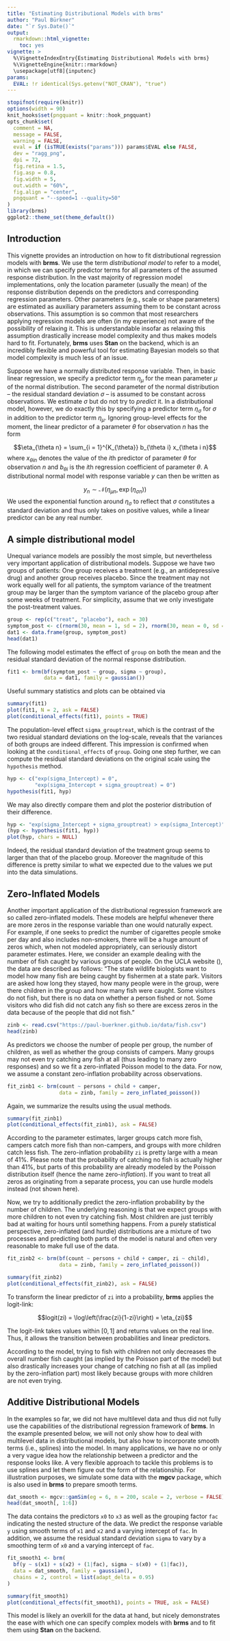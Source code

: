 ```yaml
---
title: "Estimating Distributional Models with brms"
author: "Paul Bürkner"
date: "`r Sys.Date()`"
output:
  rmarkdown::html_vignette:
    toc: yes
vignette: >
  %\VignetteIndexEntry{Estimating Distributional Models with brms}
  %\VignetteEngine{knitr::rmarkdown}
  \usepackage[utf8]{inputenc}
params:
  EVAL: !r identical(Sys.getenv("NOT_CRAN"), "true")
---
```


```r
stopifnot(require(knitr))
options(width = 90)
knit_hooks$set(pngquant = knitr::hook_pngquant)
opts_chunk$set(
  comment = NA,
  message = FALSE,
  warning = FALSE,
  eval = if (isTRUE(exists("params"))) params$EVAL else FALSE,
  dev = "ragg_png",
  dpi = 72,
  fig.retina = 1.5,
  fig.asp = 0.8,
  fig.width = 5,
  out.width = "60%",
  fig.align = "center",
  pngquant = "--speed=1 --quality=50"
)
library(brms)
ggplot2::theme_set(theme_default())
```

## Introduction

This vignette provides an introduction on how to fit distributional regression
models with **brms**. We use the term *distributional model* to refer to a
model, in which we can specify predictor terms for all parameters of the assumed
response distribution. In the vast majority of regression model implementations,
only the location parameter (usually the mean) of the response distribution
depends on the predictors and corresponding regression parameters. Other
parameters (e.g., scale or shape parameters) are estimated as auxiliary
parameters assuming them to be constant across observations. This assumption is
so common that most researchers applying regression models are often (in my
experience) not aware of the possibility of relaxing it. This is understandable
insofar as relaxing this assumption drastically increase model complexity and
thus makes models hard to fit. Fortunately, **brms** uses **Stan** on the
backend, which is an incredibly flexible and powerful tool for estimating
Bayesian models so that model complexity is much less of an issue.

Suppose we have a normally distributed response variable. Then, in basic linear
regression, we specify a predictor term $\eta_{\mu}$ for the mean parameter
$\mu$ of the normal distribution. The second parameter of the normal
distribution -- the residual standard deviation $\sigma$ -- is assumed to be
constant across observations. We estimate $\sigma$ but do not try to *predict*
it. In a distributional model, however, we do exactly this by specifying a
predictor term $\eta_{\sigma}$ for $\sigma$ in addition to the predictor term
$\eta_{\mu}$. Ignoring group-level effects for the moment, the linear predictor
of a parameter $\theta$ for observation $n$ has the form

$$\eta_{\theta n} = \sum_{i = 1}^{K_{\theta}} b_{\theta i} x_{\theta i n}$$
where $x_{\theta i n}$ denotes the value of the $i$th predictor of parameter
$\theta$ for observation $n$ and $b_{\theta i}$ is the $i$th regression
coefficient of parameter $\theta$. A distributional normal model with response
variable $y$ can then be written as

$$y_n \sim \mathcal{N}\left(\eta_{\mu n}, \, \exp(\eta_{\sigma n}) \right)$$
We used the exponential function around $\eta_{\sigma}$ to reflect that $\sigma$
constitutes a standard deviation and thus only takes on positive values, while a
linear predictor can be any real number.

## A simple distributional model

Unequal variance models are possibly the most simple, but nevertheless very
important application of distributional models. Suppose we have two groups of
patients: One group receives a treatment (e.g., an antidepressive drug) and
another group receives placebo. Since the treatment may not work equally well
for all patients, the symptom variance of the treatment group may be larger than
the symptom variance of the placebo group after some weeks of treatment. For
simplicity, assume that we only investigate the post-treatment values.

```r
group <- rep(c("treat", "placebo"), each = 30)
symptom_post <- c(rnorm(30, mean = 1, sd = 2), rnorm(30, mean = 0, sd = 1))
dat1 <- data.frame(group, symptom_post)
head(dat1)
```

The following model estimates the effect of `group` on both the mean and the
residual standard deviation of the normal response distribution.

```r
fit1 <- brm(bf(symptom_post ~ group, sigma ~ group),
            data = dat1, family = gaussian())
```

Useful summary statistics and plots can be obtained via

```r
summary(fit1)
plot(fit1, N = 2, ask = FALSE)
plot(conditional_effects(fit1), points = TRUE)
```

The population-level effect `sigma_grouptreat`, which is the contrast of the two
residual standard deviations on the log-scale, reveals that the variances of
both groups are indeed different. This impression is confirmed when looking at
the `conditional_effects` of `group`. Going one step further, we can compute the
residual standard deviations on the original scale using the `hypothesis`
method.

```r
hyp <- c("exp(sigma_Intercept) = 0",
         "exp(sigma_Intercept + sigma_grouptreat) = 0")
hypothesis(fit1, hyp)
```

We may also directly compare them and plot the posterior distribution of their
difference.

```r
hyp <- "exp(sigma_Intercept + sigma_grouptreat) > exp(sigma_Intercept)"
(hyp <- hypothesis(fit1, hyp))
plot(hyp, chars = NULL)
```

Indeed, the residual standard deviation of the treatment group seems to larger
than that of the placebo group. Moreover the magnitude of this difference is
pretty similar to what we expected due to the values we put into the data
simulations.

## Zero-Inflated Models

Another important application of the distributional regression framework are so
called zero-inflated models. These models are helpful whenever there are more
zeros in the response variable than one would naturally expect. For example, if
one seeks to predict the number of cigarettes people smoke per day and also
includes non-smokers, there will be a huge amount of zeros which, when not
modeled appropriately, can seriously distort parameter estimates. Here, we
consider an example dealing with the number of fish caught by various groups of
people. On the UCLA website
(\url{https://stats.idre.ucla.edu/stata/dae/zero-inflated-poisson-regression}),
the data are described as follows: "The state wildlife biologists want to model
how many fish are being caught by fishermen at a state park. Visitors are asked
how long they stayed, how many people were in the group, were there children in
the group and how many fish were caught. Some visitors do not fish, but there is
no data on whether a person fished or not. Some visitors who did fish did not
catch any fish so there are excess zeros in the data because of the people that
did not fish."

```r
zinb <- read.csv("https://paul-buerkner.github.io/data/fish.csv")
head(zinb)
```

As predictors we choose the number of people per group, the number of children,
as well as whether the group consists of campers. Many groups may not even try
catching any fish at all (thus leading to many zero responses) and so we fit a
zero-inflated Poisson model to the data. For now, we assume a constant
zero-inflation probability across observations.

```r
fit_zinb1 <- brm(count ~ persons + child + camper,
                 data = zinb, family = zero_inflated_poisson())
```

Again, we summarize the results using the usual methods.

```r
summary(fit_zinb1)
plot(conditional_effects(fit_zinb1), ask = FALSE)
```

According to the parameter estimates, larger groups catch more fish, campers
catch more fish than non-campers, and groups with more children catch less fish.
The zero-inflation probability `zi` is pretty large with a mean of 41%. Please
note that the probability of catching no fish is actually higher than 41%, but
parts of this probability are already modeled by the Poisson distribution itself
(hence the name zero-*inflation*). If you want to treat all zeros as originating
from a separate process, you can use hurdle models instead (not shown here).

Now, we try to additionally predict the zero-inflation probability by the number
of children. The underlying reasoning is that we expect groups with more
children to not even try catching fish. Most children are just terribly bad at
waiting for hours until something happens. From a purely statistical
perspective, zero-inflated (and hurdle) distributions are a mixture of two
processes and predicting both parts of the model is natural and often very
reasonable to make full use of the data.

```r
fit_zinb2 <- brm(bf(count ~ persons + child + camper, zi ~ child),
                 data = zinb, family = zero_inflated_poisson())
```

```r
summary(fit_zinb2)
plot(conditional_effects(fit_zinb2), ask = FALSE)
```

To transform the linear predictor of `zi` into a probability, **brms** applies
the logit-link:

$$logit(zi) = \log\left(\frac{zi}{1-zi}\right) = \eta_{zi}$$

The logit-link takes values within $[0, 1]$ and returns values on the real line.
Thus, it allows the transition between probabilities and linear predictors.

According to the model, trying to fish with children not only decreases the
overall number fish caught (as implied by the Poisson part of the model) but
also drastically increases your change of catching no fish at all (as implied by
the zero-inflation part) most likely because groups with more children are not
even trying.

## Additive Distributional Models

In the examples so far, we did not have multilevel data and thus did not fully
use the capabilities of the distributional regression framework of **brms**. In
the example presented below, we will not only show how to deal with multilevel
data in distributional models, but also how to incorporate smooth terms (i.e.,
splines) into the model. In many applications, we have no or only a very vague
idea how the relationship between a predictor and the response looks like. A
very flexible approach to tackle this problems is to use splines and let them
figure out the form of the relationship. For illustration purposes, we simulate
some data with the **mgcv** package, which is also used in **brms** to prepare
smooth terms.

```r
dat_smooth <- mgcv::gamSim(eg = 6, n = 200, scale = 2, verbose = FALSE)
head(dat_smooth[, 1:6])
```

The data contains the predictors `x0` to `x3` as well as the grouping factor
`fac` indicating the nested structure of the data. We predict the response
variable `y` using smooth terms of `x1` and `x2` and a varying intercept of
`fac`. In addition, we assume the residual standard deviation `sigma` to vary by
a smoothing term of `x0` and a varying intercept of `fac`.

```r
fit_smooth1 <- brm(
  bf(y ~ s(x1) + s(x2) + (1|fac), sigma ~ s(x0) + (1|fac)),
  data = dat_smooth, family = gaussian(),
  chains = 2, control = list(adapt_delta = 0.95)
)
```

```r
summary(fit_smooth1)
plot(conditional_effects(fit_smooth1), points = TRUE, ask = FALSE)
```

This model is likely an overkill for the data at hand, but nicely demonstrates
the ease with which one can specify complex models with **brms** and to fit them
using **Stan** on the backend.
